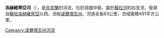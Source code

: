 <!-- 檔案不存在 [[Image:Річка_Лохвиця_у_Лохвиці.JPG|right]] -->

'''洛赫維齊亞河'''（{{lang-uk|Лохвиця}}），是[[烏克蘭|烏克蘭]]的河流，位於該國中部，屬於[[蘇拉河_(第聶伯河支流)|蘇拉河]]的右支流，發源自[[蘇哈洛赫維齊亞|蘇哈洛赫維齊亞]]以西，流經[[波爾塔瓦州|波爾塔瓦州]]，河道全長63公里，流域面積491平方公里。

{{DEFAULTSORT:Лохвиця (річка)}}
[[Category:波爾塔瓦州河流|Category:波爾塔瓦州河流]]


{{Ukraine-river-stub}}